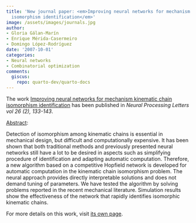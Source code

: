 ```yaml
---
title: 'New journal paper: <em>Improving neural networks for mechanism kinematic chain
  isomorphism identification</em>'
image: /assets/images/journals.jpg
author:
- Gloria Gálan-Marín
- Enrique Mérida-Casermeiro
- Domingo López-Rodríguez
date: '2007-10-01'
categories:
- Neural networks
- Combinatorial optimization
comments:
  giscus:
    repo: quarto-dev/quarto-docs
---
```


The work <u>Improving neural networks for mechanism kinematic chain isomorphism identification</u> has been published in <em><em>Neural Processing Letters</em> vol 26 (2), 133-143</em>.

<u>Abstract</u>:



Detection of isomorphism among kinematic chains is essential in mechanical design, but difficult and computationally expensive. It has been shown that both traditional methods and previously presented neural networks still have a lot to be desired in aspects such as simplifying procedure of identification and adapting automatic computation. Therefore, a new algorithm based on a competitive Hopfield network is developed for automatic computation in the kinematic chain isomorphism problem. The neural approach provides directly interpretable solutions and does not demand tuning of parameters. We have tested the algorithm by solving problems reported in the recent mechanical literature. Simulation results show the effectiveness of the network that rapidly identifies isomorphic kinematic chains.




For more details on this work, visit <a href='/publications/journals/2007-npl'>its own page</a>.
